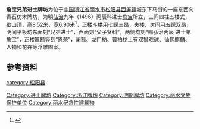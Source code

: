 {{文物保护单位
| 名称 = 詹宝兄弟牌坊
| 图片 = The Jinshi Arch for Zhan Bao 33 2016-06.jpg
| 说明 = 西面，2016年6月
| 编号 = 8-0278-3-081
| 分类 = 古建筑
| 时代 = 明
| 所在 = [[浙江省|浙江省]][[松阳县|松阳县]]
| 保护历史 =
: 1989年12月 浙江省文物保护单位
: 2019年10月7日 全国重点文物保护单位
}} 

'''詹宝兄弟进士牌坊'''为位于[[中国|中国]][[浙江省|浙江省]][[丽水市|丽水市]][[松阳县|松阳县]][[西屏镇|西屏镇]]城东下马街的一座东西向青石仿木牌坊，为明[[弘治_(明朝)|弘治]]九年（1496）丙辰科进士[[詹宝|詹宝]]所立，三间四柱五楼式，歇山顶，高8.52米，宽6.90米<ref>{{cite web|url=http://culture.zjol.com.cn/05culture/system/2006/08/14/007807275.shtml|title=《詹宝兄弟牌坊（含市口进士牌坊）》|accessdate=2016-06-01|work=|publisher=浙江在线|archive-url=https://web.archive.org/web/20160813000650/http://culture.zjol.com.cn/05culture/system/2006/08/14/007807275.shtml|archive-date=2016-08-13|dead-url=yes}}</ref>，正楼斗栱用七踩三昂，夹楼、次间用五踩双昂，明间平板坊东面刻“兄弟进士”，西面刻“父子贤科”，两侧均刻“赐弘治丙辰 进士第詹宝”，正楼匾额竖刻“恩荣”，阑额、龙门枋、普柏枋上有双狮戏球、仙鹤麒麟、人物和花卉等浮雕图案。

==参考资料==
{{reflist}}
{{DEFAULTSORT:Z詹}}
{{Commons category|The Jinshi Arch for Zhan Bao}}
{{浙江全国重点文物保护单位}}
[[Category:进士牌坊|Category:进士牌坊]]
[[Category:浙江牌坊|Category:浙江牌坊]]
[[Category:明朝牌坊|Category:明朝牌坊]]
[[Category:丽水文物保护单位|Category:丽水文物保护单位]]
[[Category:丽水纪念性建筑物|Category:丽水纪念性建筑物]]
[[category:松阳县|category:松阳县]]